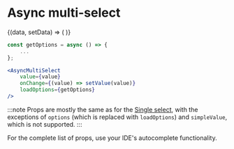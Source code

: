 # Async multi-select


<ComponentShowcase defaultValue={[]}>
	{(data, setData) => (
		<AsyncMultiSelect
			value={data}
			onChange={setData}
			loadOptions={demoGetData}
		/>
	)}
</ComponentShowcase>

```jsx
const getOptions = async () => {
	...
};

<AsyncMultiSelect
	value={value}
	onChange={(value) => setValue(value)}
	loadOptions={getOptions}
/>
```

:::note
Props are mostly the same as for the [Single select](/components/es-ui-components/select),
with the exceptions of `options` (which is replaced with `loadOptions`) and `simpleValue`, which is not supported.
:::

For the complete list of props, use your IDE's autocomplete functionality.
